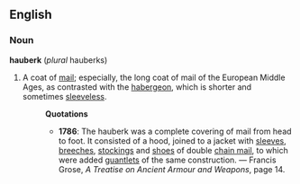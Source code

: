 ==English==
===Noun===
'''hauberk''' (''plural'' hauberks)
# A coat of [[mail]]; especially, the long coat of mail of the European Middle Ages, as contrasted with the [[habergeon]], which is shorter and sometimes [[sleeveless]].
#:'''Quotations'''
#:*'''1786''':  The hauberk was a complete covering of mail from head to foot.  It consisted of a hood, joined to a jacket with [[sleeve]]s, [[breech]]es, [[stocking]]s and [[shoe]]s of double [[chain mail]], to which were added [[guantlet]]s of the same construction. &mdash; Francis Grose, ''A Treatise on Ancient Armour and Weapons'', page 14.